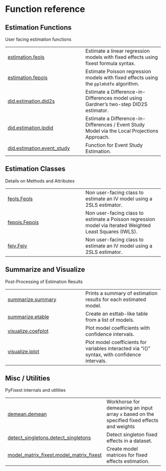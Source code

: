 # Function reference {.doc .doc-index}

## Estimation Functions

User facing estimation functions


| | |
| --- | --- |
| [estimation.feols](estimation.feols.qmd#pyfixest.estimation.feols) | Estimate a linear regression models with fixed effects using fixest formula syntax. |
| [estimation.fepois](estimation.fepois.qmd#pyfixest.estimation.fepois) | Estimate Poisson regression models with fixed effects using the `pplmhdfe` algorithm. |
| [did.estimation.did2s](did.estimation.did2s.qmd#pyfixest.did.estimation.did2s) | Estimate a Difference-in-Differences model using Gardner's two-step DID2S estimator. |
| [did.estimation.lpdid](did.estimation.lpdid.qmd#pyfixest.did.estimation.lpdid) | Estimate a Difference-in-Differences / Event Study Model via the Local Projections Approach. |
| [did.estimation.event_study](did.estimation.event_study.qmd#pyfixest.did.estimation.event_study) | Function for Event Study Estimation. |

## Estimation Classes

Details on Methods and Attributes


| | |
| --- | --- |
| [feols.Feols](feols.Feols.qmd#pyfixest.feols.Feols) | Non user-facing class to estimate an IV model using a 2SLS estimator. |
| [fepois.Fepois](fepois.Fepois.qmd#pyfixest.fepois.Fepois) | Non user-facing class to estimate a Poisson regression model via Iterated Weighted Least Squares (IWLS). |
| [feiv.Feiv](feiv.Feiv.qmd#pyfixest.feiv.Feiv) | Non user-facing class to estimate an IV model using a 2SLS estimator. |

## Summarize and Visualize

Post-Processing of Estimation Results


| | |
| --- | --- |
| [summarize.summary](summarize.summary.qmd#pyfixest.summarize.summary) | Prints a summary of estimation results for each estimated model. |
| [summarize.etable](summarize.etable.qmd#pyfixest.summarize.etable) | Create an esttab-like table from a list of models. |
| [visualize.coefplot](visualize.coefplot.qmd#pyfixest.visualize.coefplot) | Plot model coefficients with confidence intervals. |
| [visualize.iplot](visualize.iplot.qmd#pyfixest.visualize.iplot) | Plot model coefficients for variables interacted via "i()" syntax, with confidence intervals. |

## Misc / Utilities

PyFixest internals and utilities


| | |
| --- | --- |
| [demean.demean](demean.demean.qmd#pyfixest.demean.demean) | Workhorse for demeaning an input array `x` based on the specified fixed effects and weights |
| [detect_singletons.detect_singletons](detect_singletons.detect_singletons.qmd#pyfixest.detect_singletons.detect_singletons) | Detect singleton fixed effects in a dataset. |
| [model_matrix_fixest.model_matrix_fixest](model_matrix_fixest.model_matrix_fixest.qmd#pyfixest.model_matrix_fixest.model_matrix_fixest) | Create model matrices for fixed effects estimation. |